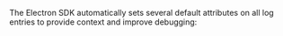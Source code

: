 The Electron SDK automatically sets several default attributes on all log entries to provide context and improve debugging:

<Include name="logs/default-attributes/core" />

<Include name="logs/default-attributes/message-template" />

<Include name="logs/default-attributes/message-template-examples/javascript" />

<Include name="logs/default-attributes/user" />

<Include name="logs/default-attributes/integration" />
